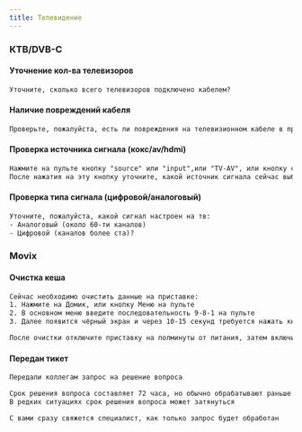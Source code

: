 ```yaml
---
title: Телевидение
---
```


### КТВ/DVB-C
#### Уточнение кол-ва телевизоров
```txt
Уточните, сколько всего телевизоров подключено кабелем?
```

#### Наличие повреждений кабеля
```txt
Проверьте, пожалуйста, есть ли повреждения на телевизионном кабеле в пределах квартиры
```

#### Проверка источника сигнала (кокс/av/hdmi)
```txt
Нажмите на пульте кнопку "source" или "input",или "TV-AV", или кнопку с изображением стрелки с квадратом
После нажатия на эту кнопку уточните, какой источник сигнала сейчас выбран
```

#### Проверка типа сигнала (цифровой/аналоговый)
```txt
Уточните, пожалуйста, какой сигнал настроен на тв:
- Аналоговый (около 60-ти каналов)
- Цифровой (каналов более ста)?
```

### Movix
#### Очистка кеша
```txt
Сейчас необходимо очистить данные на приставке:
1. Нажмите на Домик, или кнопку Меню на пульте
2. В основном меню введите последовательность 9-8-1 на пульте
3. Далее появится чёрный экран и через 10-15 секунд требуется нажать кнопку "Дом" для перехода в главное меню.

После очистки отключите приставку на полминуты от питания, затем включите обратно и проверьте, сохраняется ли сложность
```

#### Передан тикет
```txt
Передали коллегам запрос на решение вопроса

Срок решения вопроса составляет 72 часа, но обычно обрабатывают раньше
В редких ситуациях срок решения вопроса может затянуться

С вами сразу свяжется специалист, как только запрос будет обработан
```